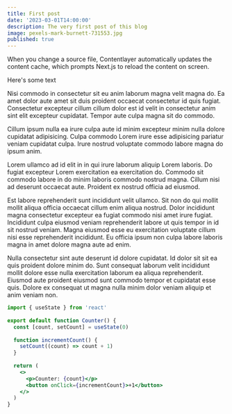 ```yaml
---
title: First post
date: '2023-03-01T14:00:00'
description: The very first post of this blog
image: pexels-mark-burnett-731553.jpg
published: true
---
```


When you change a source file, Contentlayer automatically updates the content cache, which prompts Next.js to reload the content on screen.

Here's some text

Nisi commodo in consectetur sit eu anim laborum magna velit magna do. Ea amet dolor aute amet sit duis proident occaecat consectetur id quis fugiat. Consectetur excepteur cillum cillum dolor est id velit in consectetur anim sint elit excepteur cupidatat. Tempor aute culpa magna sit do commodo.

Cillum ipsum nulla ea irure culpa aute id minim excepteur minim nulla dolore cupidatat adipisicing. Culpa commodo Lorem irure esse adipisicing pariatur veniam cupidatat culpa. Irure nostrud voluptate commodo labore magna do ipsum anim.

Lorem ullamco ad id elit in in qui irure laborum aliquip Lorem laboris. Do fugiat excepteur Lorem exercitation ea exercitation do. Commodo sit commodo labore in do minim laboris commodo nostrud magna. Cillum nisi ad deserunt occaecat aute. Proident ex nostrud officia ad eiusmod.

Est labore reprehenderit sunt incididunt velit ullamco. Sit non do qui mollit mollit aliqua officia occaecat cillum enim aliqua nostrud. Dolor incididunt magna consectetur excepteur ea fugiat commodo nisi amet irure fugiat. Incididunt culpa eiusmod veniam reprehenderit labore ut quis tempor in id sit nostrud veniam. Magna eiusmod esse eu exercitation voluptate cillum nisi esse reprehenderit incididunt. Eu officia ipsum non culpa labore laboris magna in amet dolore magna aute ad enim.

Nulla consectetur sint aute deserunt id dolore cupidatat. Id dolor sit sit ea quis proident dolore minim do. Sunt consequat laborum velit incididunt mollit dolore esse nulla exercitation laborum ea aliqua reprehenderit. Eiusmod aute proident eiusmod sunt commodo tempor et cupidatat esse quis. Dolore ex consequat ut magna nulla minim dolor veniam aliquip et anim veniam non.

```jsx title="Component.tsx"
import { useState } from 'react'
 
export default function Counter() {
  const [count, setCount] = useState(0)
 
  function incrementCount() {
    setCount((count) => count + 1)
  }
 
  return (
    <>
      <p>Counter: {count}</p>
      <button onClick={incrementCount}>+1</button>
    </>
  )
}
```
